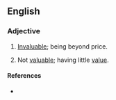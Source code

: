 ==English==

===Adjective===
{{en-adj}}

# {{obsolete}} [[invaluable|Invaluable]]; being beyond price.
# {{rare}} Not [[valuable]]; having little [[value]].

====References====
* {{R:Webster 1913}}